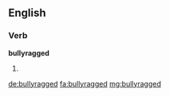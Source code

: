 ==English==

===Verb===
'''bullyragged'''

# {{past of|bullyrag}}

[[de:bullyragged]]
[[fa:bullyragged]]
[[mg:bullyragged]]